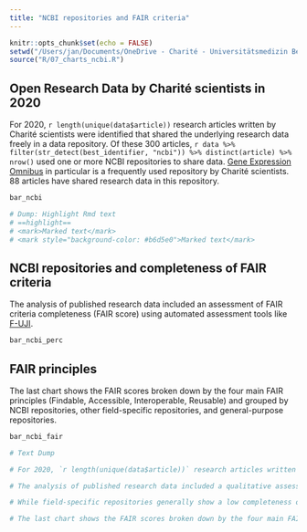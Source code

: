 ```yaml
---
title: "NCBI repositories and FAIR criteria"
---
```


```r
knitr::opts_chunk$set(echo = FALSE)
setwd("/Users/jan/Documents/OneDrive - Charité - Universitätsmedizin Berlin/_BIH/BUA-Dashboards/fair-assessment")
source("R/07_charts_ncbi.R")
```

## Open Research Data by Charité scientists in 2020

For 2020, `r length(unique(data$article))` research articles written by Charité scientists were identified that shared the underlying research data freely in a data repository. Of these 300 articles, `r data %>% filter(str_detect(best_identifier, "ncbi")) %>% distinct(article) %>% nrow()` used one or more NCBI repositories to share data. [Gene Expression Omnibus](https://www.ncbi.nlm.nih.gov/geo/) in particular is a frequently used repository by Charité scientists. 88 articles have shared research data in this repository.

```r
bar_ncbi

# Dump: Highlight Rmd text
# ==highlight==
# <mark>Marked text</mark>
# <mark style="background-color: #b6d5e0">Marked text</mark>
```



## NCBI repositories and completeness of FAIR criteria

The analysis of published research data included an assessment of FAIR criteria completeness (FAIR score) using automated assessment tools like [F-UJI](https://www.f-uji.net). 

```r
bar_ncbi_perc
```

## FAIR principles

The last chart shows the FAIR scores broken down by the four main FAIR principles (Findable, Accessible, Interoperable, Reusable) and grouped by NCBI repositories, other field-specific repositories, and general-purpose repositories.

```r
bar_ncbi_fair
```

```r
# Text Dump

# For 2020, `r length(unique(data$article))` research articles written by Charité scientists were identified that shared the underlying research data freely in a data repository. Of these 300 articles, <mark style="background-color: #c1207533;">`r data %>% filter(str_detect(best_identifier, "ncbi")) %>% distinct(article) %>% nrow()` used one or more NCBI repositories</mark> to share their data. [Gene Expression Omnibus](https://www.ncbi.nlm.nih.gov/geo/) in particular is a frequently used repository by Charité scientists. 88 articles have shared their research data in this repository.

# The analysis of published research data included a qualitative assessment of FAIR criteria completeness using automated assessment tools like [F-UJI](https://www.f-uji.net). The analysis demonstrated that <mark style="background-color: #c1207533;">the NCBI repositories do not meet the FAIR criteria. They achieve an overall score of 4.2%</mark> just by passing the test "Identifier is resolvable and follows a defined unique identifier syntax (IRI, URL)". All other FAIR tests failed.

# While field-specific repositories generally show a low completeness of FAIR criteria, there are examples that score better. (For example [the Electron Microscopy Data Bank](https://www.ebi.ac.uk/emdb/) or [CodeOcean](https://codeocean.com).)

# The last chart shows the FAIR scores broken down by the four main FAIR principles (Findable, Accessible, Interoperable, Reusable) and grouped by NCBI repositories, other field-specific repositories, and general-purpose repositories. It demonstrates that NCBI repositories only partly fulfill the Findable principle and completely fail on the other principles, whereas the general-purpose repositories on average also achieve high to medium scores on these principles.
```

